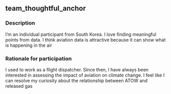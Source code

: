 ## team_thoughtful_anchor

### Description
I'm an individual participant from South Korea. I love finding meaningful points from data. I think aviation data is attractive because it can show what is happening in the air

### Rationale for participation
I used to work as a flight dispatcher. Since then, I have always been interested in assessing the impact of aviation on climate change. I feel like I can resolve my curiosity about the relationship between ATOW and released gas

